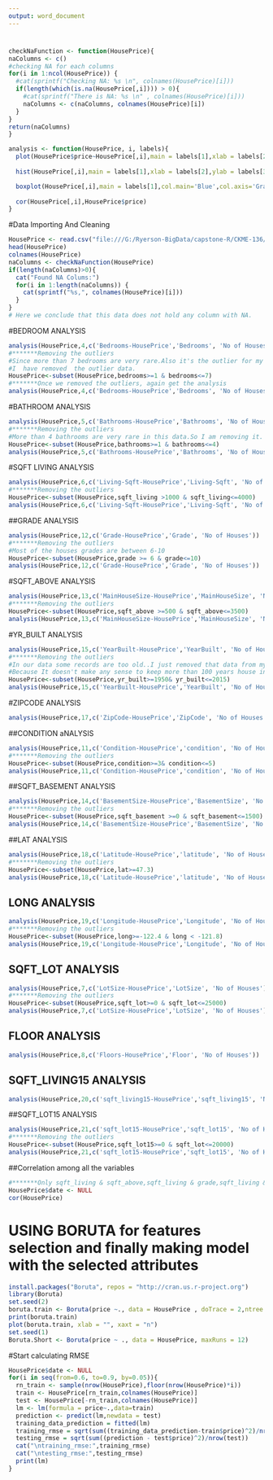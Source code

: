 ---
output: word_document
---
#
```{r echo=TRUE}
checkNaFunction <- function(HousePrice){
naColumns <- c()
#checking NA for each columns
for(i in 1:ncol(HousePrice)) {
  #cat(sprintf("Checking NA: %s \n", colnames(HousePrice)[i]))
  if(length(which(is.na(HousePrice[,i]))) > 0){
    #cat(sprintf("There is NA: %s \n" , colnames(HousePrice)[i]))
    naColumns <- c(naColumns, colnames(HousePrice)[i])
  }
}
return(naColumns)
}

```


```{r echo=TRUE}
analysis <- function(HousePrice, i, labels){
  plot(HousePrice$price~HousePrice[,i],main = labels[1],xlab = labels[2],ylab = labels[3],col.main='Blue',col.axis='Gray',col.lab = 'Gray',col = 'Gray')
  
  hist(HousePrice[,i],main = labels[1],xlab = labels[2],ylab = labels[3],col.main='Blue',col.axis='Gray',col.lab = 'Gray',col = 'Gray')

  boxplot(HousePrice[,i],main = labels[1],col.main='Blue',col.axis='Gray',col.lab = 'Gray',col = 'Gray')
  
  cor(HousePrice[,i],HousePrice$price)
}

```


#Data Importing And Cleaning
```{r echo=TRUE}
HousePrice <- read.csv("file:///G:/Ryerson-BigData/capstone-R/CKME-136/data/kc_house_data.csv")
head(HousePrice)
colnames(HousePrice)
naColumns <- checkNaFunction(HousePrice)
if(length(naColumns)>0){
  cat("Found NA Colums:")
  for(i in 1:length(naColumns)) {
    cat(sprintf("%s,", colnames(HousePrice)[i]))
  }
}
# Here we conclude that this data does not hold any column with NA.

```



#BEDROOM ANALYSIS
```{r echo=TRUE}
analysis(HousePrice,4,c('Bedrooms-HousePrice','Bedrooms', 'No of Houses'))
#*******Removing the outliers
#Since more than 7 bedrooms are very rare.Also it's the outlier for my model.
#I  have removed  the outlier data.
HousePrice<-subset(HousePrice,bedrooms>=1 & bedrooms<=7)
#*******Once we removed the outliers, again get the analysis
analysis(HousePrice,4,c('Bedrooms-HousePrice','Bedrooms', 'No of Houses'))
```


#BATHROOM ANALYSIS
```{r echo=TRUE}
analysis(HousePrice,5,c('Bathrooms-HousePrice','Bathrooms', 'No of Houses'))
#*******Removing the outliers
#More than 4 bathrooms are very rare in this data.So I am removing it.
HousePrice<-subset(HousePrice,bathrooms>=1 & bathrooms<=4)
analysis(HousePrice,5,c('Bathrooms-HousePrice','Bathrooms', 'No of Houses'))
```


#SQFT LIVING ANALYSIS
```{r echo=TRUE}
analysis(HousePrice,6,c('Living-Sqft-HousePrice','Living-Sqft', 'No of Houses'))
#*******Removing the outliers
HousePrice<-subset(HousePrice,sqft_living >1000 & sqft_living<=4000)
analysis(HousePrice,6,c('Living-Sqft-HousePrice','Living-Sqft', 'No of Houses'))

```

##GRADE ANALYSIS
```{r echo=TRUE}
analysis(HousePrice,12,c('Grade-HousePrice','Grade', 'No of Houses'))
#*******Removing the outliers
#Most of the houses grades are between 6-10 
HousePrice<-subset(HousePrice,grade >= 6 & grade<=10)
analysis(HousePrice,12,c('Grade-HousePrice','Grade', 'No of Houses'))

```

#SQFT_ABOVE ANALYSIS
```{r echo=TRUE}
analysis(HousePrice,13,c('MainHouseSize-HousePrice','MainHouseSize', 'No of Houses'))
#*******Removing the outliers
HousePrice<-subset(HousePrice,sqft_above >=500 & sqft_above<=3500)
analysis(HousePrice,13,c('MainHouseSize-HousePrice','MainHouseSize', 'No of Houses'))

```

#YR_BUILT ANALYSIS
```{r echo=TRUE}
analysis(HousePrice,15,c('YearBuilt-HousePrice','YearBuilt', 'No of Houses'))
#*******Removing the outliers
#In our data some records are too old..I just removed that data from my model.
#Because It doesn't make any sense to keep more than 100 years house in our model
HousePrice<-subset(HousePrice,yr_built>=1950& yr_built<=2015)
analysis(HousePrice,15,c('YearBuilt-HousePrice','YearBuilt', 'No of Houses'))
```


#ZIPCODE ANALYSIS
```{r echo=TRUE}
analysis(HousePrice,17,c('ZipCode-HousePrice','ZipCode', 'No of Houses'))
```


##CONDITION aNALYSIS
```{r echo=TRUE}
analysis(HousePrice,11,c('Condition-HousePrice','condition', 'No of Houses'))
#*******Removing the outliers
HousePrice<-subset(HousePrice,condition>=3& condition<=5)
analysis(HousePrice,11,c('Condition-HousePrice','condition', 'No of Houses'))
```


##SQFT_BASEMENT ANALYSIS
```{r echo=TRUE}
analysis(HousePrice,14,c('BasementSize-HousePrice','BasementSize', 'No of Houses'))
#*******Removing the outliers
HousePrice<-subset(HousePrice,sqft_basement >=0 & sqft_basement<=1500)
analysis(HousePrice,14,c('BasementSize-HousePrice','BasementSize', 'No of Houses'))
```

##LAT ANALYSIS
```{r echo=TRUE}
analysis(HousePrice,18,c('Latitude-HousePrice','latitude', 'No of Houses'))
#*******Removing the outliers
HousePrice<-subset(HousePrice,lat>=47.3)
analysis(HousePrice,18,c('Latitude-HousePrice','latitude', 'No of Houses'))
```

## LONG ANALYSIS
```{r echo=TRUE}
analysis(HousePrice,19,c('Longitude-HousePrice','Longitude', 'No of Houses'))
#*******Removing the outliers
HousePrice<-subset(HousePrice,long>=-122.4 & long < -121.8)
analysis(HousePrice,19,c('Longitude-HousePrice','Longitude', 'No of Houses'))
```


## SQFT_LOT ANALYSIS
```{r echo=TRUE}
analysis(HousePrice,7,c('LotSize-HousePrice','LotSize', 'No of Houses'))
#*******Removing the outliers
HousePrice<-subset(HousePrice,sqft_lot>=0 & sqft_lot<=25000)
analysis(HousePrice,7,c('LotSize-HousePrice','LotSize', 'No of Houses'))
```

## FLOOR ANALYSIS
```{r echo=TRUE}
analysis(HousePrice,8,c('Floors-HousePrice','Floor', 'No of Houses'))
```

## SQFT_LIVING15 ANALYSIS
```{r echo=TRUE}
analysis(HousePrice,20,c('sqft_living15-HousePrice','sqft_living15', 'No of Houses'))

```

##SQFT_LOT15 ANALYSIS
```{r echo=TRUE}
analysis(HousePrice,21,c('sqft_lot15-HousePrice','sqft_lot15', 'No of Houses'))
#*******Removing the outliers
HousePrice<-subset(HousePrice,sqft_lot15>=0 & sqft_lot<=20000)
analysis(HousePrice,21,c('sqft_lot15-HousePrice','sqft_lot15', 'No of Houses'))

```

##Correlation among all the variables
```{r echo=TRUE}
#*******Only sqft_living & sqft_above,sqft_living & grade,sqft_living & bathrooms have good correlation between them
HousePrice$date <- NULL
cor(HousePrice)

```


# USING BORUTA for features selection and finally making model with the selected attributes
```{r echo=TRUE}
install.packages("Boruta", repos = "http://cran.us.r-project.org")
library(Boruta)
set.seed(2)
boruta.train <- Boruta(price ~., data = HousePrice , doTrace = 2,ntree = 500)
print(boruta.train)
plot(boruta.train, xlab = "", xaxt = "n")
set.seed(1)
Boruta.Short <- Boruta(price ~ ., data = HousePrice, maxRuns = 12)
```

#Start calculating RMSE
```{r echo=TRUE}
HousePrice$date <- NULL
for(i in seq(from=0.6, to=0.9, by=0.05)){
  rn_train <- sample(nrow(HousePrice),floor(nrow(HousePrice)*i))
  train <- HousePrice[rn_train,colnames(HousePrice)]
  test <- HousePrice[-rn_train,colnames(HousePrice)]
  lm <- lm(formula = price~.,data=train)
  prediction <- predict(lm,newdata = test)
  training_data_prediction = fitted(lm)
  training_rmse = sqrt(sum((training_data_prediction-train$price)^2)/nrow(train))
  testing_rmse = sqrt(sum((prediction - test$price)^2)/nrow(test))
  cat("\ntraining_rmse:",training_rmse)
  cat("\ntesting_rmse:",testing_rmse)
  print(lm)
}
```